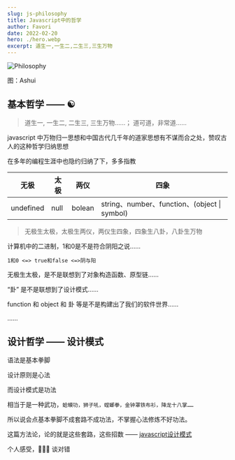 ```yaml
---
slug: js-philosophy
title: Javascript中的哲学
author: Favori
date: 2022-02-20
hero: ./hero.webp
excerpt: 道生一,一生二,二生三,三生万物
---
```


![Philosophy](./hero.webp)


<div className={'img-desc'}>图：Ashui</div>


## 基本哲学 —— ☯️

> 道生一, 一生二, 二生三, 三生万物……；         道可道，非常道……
 
javascript 中万物归一思想和中国古代几千年的道家思想有不谋而合之处，赞叹古人的这种哲学归纳思想

在多年的编程生涯中也隐约归纳了下，多多指教

|无极|太极|两仪|四象|
|----|----|----|----|
|undefined|null|bolean|string、number、function、(object \| symbol)|

> 无极生太极，太极生两仪，两仪生四象，四象生八卦，八卦生万物


计算机中的二进制，1和0是不是符合阴阳之说……

`1和0 <=> true和false <=>阴与阳`

无极生太极，是不是联想到了对象构造函数、原型链……

“卦” 是不是联想到了设计模式……

function 和 object 和 卦 等是不是构建出了我们的软件世界……

……


## 设计哲学 —— 设计模式

语法是基本拳脚

设计原则是心法

而设计模式是功法

相当于是一种武功，`蛤蟆功，狮子吼，螳螂拳，金钟罩铁布衫，降龙十八掌……`

所以说会点基本拳脚不成套路不成功法，不掌握心法修炼不好功法。

这篇方法论，论的就是这些套路，这些招数 —— <a href="/js-design-pattern" target="_blank">javascript设计模式</a>

个人感受，🙅🏻‍♀️ 谈对错